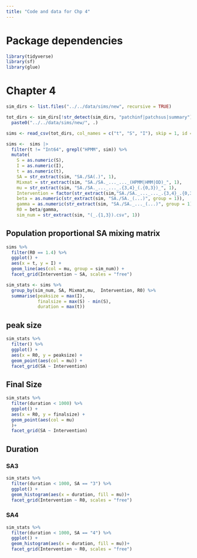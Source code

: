 ```yaml
---
title: "Code and data for Chp 4"
---
```

# Package dependencies
```r
library(tidyverse)
library(sf)
library(glue)
```

# Chapter 4
```r
sim_dirs <- list.files("../../data/sims/new", recursive = TRUE)

tot_dirs <- sim_dirs[!str_detect(sim_dirs, "patchinf|patchsus|summary")] %>% 
  paste0("../../data/sims/new/", .)

sims <- read_csv(tot_dirs, col_names = c("t", "S", "I"), skip = 1, id = "sim" )

sims <-  sims |>
  filter(t != "Int64", grepl("HPMM", sim)) %>% 
  mutate(
    S = as.numeric(S),
    I = as.numeric(I),
    t = as.numeric(t),
    SA = str_extract(sim, "SA./SA(.)", 1),
    Mixmat = str_extract(sim, "SA./SA._..._..._(HPMM|HMM|OD)_", 1),
    mu = str_extract(sim, "SA./SA._..._..._.{3,4}_(.{0,3})_", 1),
    Intervention = factor(str_extract(sim,"SA./SA._..._..._.{3,4}_.{0,3}_(none|local|travel|total)", 1),levels = c("none", "local", "travel", "total"), ordered = TRUE),
    beta = as.numeric(str_extract(sim, "SA./SA._(...)", group = 1)),
    gamma = as.numeric(str_extract(sim, "SA./SA._..._(...)", group = 1)),
    R0 = beta/gamma,
    sim_num = str_extract(sim, "(_.{1,3}).csv", 1))
```

## Population proportional SA mixing matrix

```r
sims %>% 
  filter(R0 == 1.4) %>% 
  ggplot() +
  aes(x = t, y = I) +
  geom_line(aes(col = mu, group = sim_num)) +
  facet_grid(Intervention ~ SA, scales = "free")
```

```r
sim_stats <- sims %>% 
  group_by(sim_num, SA, Mixmat,mu,  Intervention, R0) %>% 
  summarise(peaksize = max(I),
            finalsize = max(S) - min(S),
            duration = max(t))
```

## peak size

```r
sim_stats %>% 
  filter() %>% 
  ggplot() + 
  aes(x = R0, y = peaksize) +
  geom_point(aes(col = mu)) +
  facet_grid(SA ~ Intervention)
```

## Final Size

```r
sim_stats %>% 
  filter(duration < 1000) %>% 
  ggplot() + 
  aes(x = R0, y = finalsize) +
  geom_point(aes(col = mu)
  )+
  facet_grid(SA ~ Intervention)
```

## Duration

### SA3

```r
sim_stats %>% 
  filter(duration < 1000, SA == "3") %>% 
  ggplot() + 
  geom_histogram(aes(x = duration, fill = mu))+
  facet_grid(Intervention ~ R0, scales = "free")

```

### SA4

```r
sim_stats %>% 
  filter(duration < 1000, SA == "4") %>% 
  ggplot() + 
  geom_histogram(aes(x = duration, fill = mu))+
  facet_grid(Intervention ~ R0, scales = "free")

```


